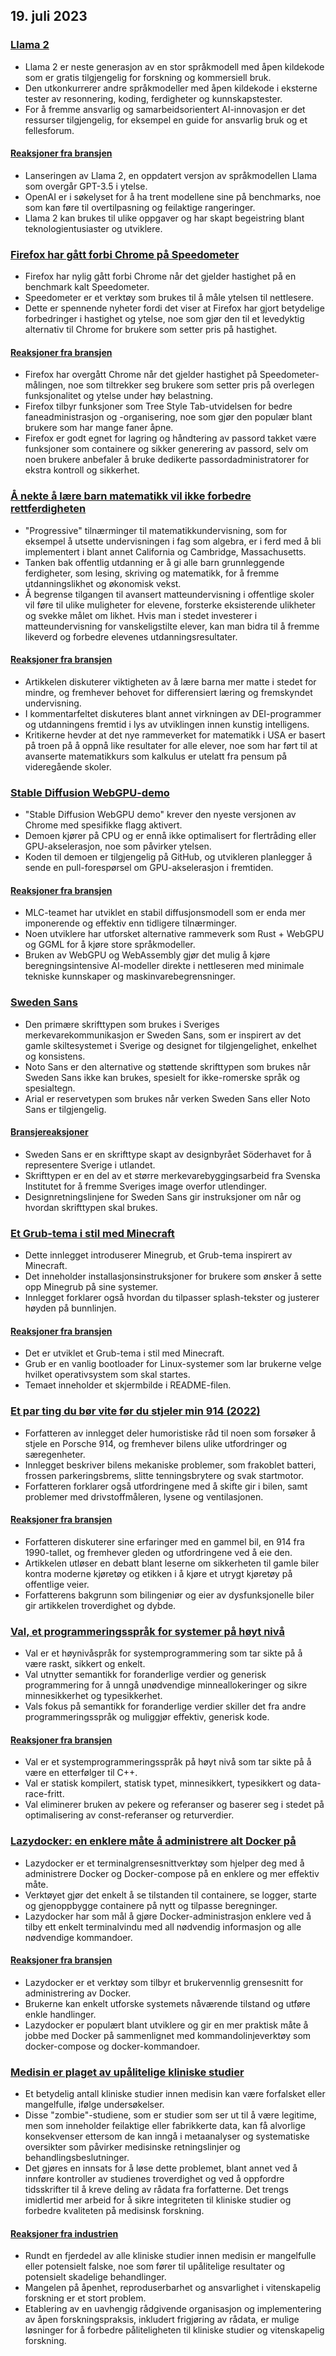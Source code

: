 

<CallToAction />

<Steps>

## 19. juli 2023

### [Llama 2](https://ai.meta.com/llama/)

- Llama 2 er neste generasjon av en stor språkmodell med åpen kildekode som er gratis tilgjengelig for forskning og kommersiell bruk.
- Den utkonkurrerer andre språkmodeller med åpen kildekode i eksterne tester av resonnering, koding, ferdigheter og kunnskapstester.
- For å fremme ansvarlig og samarbeidsorientert AI-innovasjon er det ressurser tilgjengelig, for eksempel en guide for ansvarlig bruk og et fellesforum.

#### [Reaksjoner fra bransjen](http://news.ycombinator.com/item?id=36774627)

- Lanseringen av Llama 2, en oppdatert versjon av språkmodellen Llama som overgår GPT-3.5 i ytelse.
- OpenAI er i søkelyset for å ha trent modellene sine på benchmarks, noe som kan føre til overtilpasning og feilaktige rangeringer.
- Llama 2 kan brukes til ulike oppgaver og har skapt begeistring blant teknologientusiaster og utviklere.

### [Firefox har gått forbi Chrome på Speedometer](https://treeherder.mozilla.org/perfherder/graphs?timerange=31536000&series=mozilla-central,3735773,1,13&series=mozilla-central,3412459,1,13)

- Firefox har nylig gått forbi Chrome når det gjelder hastighet på en benchmark kalt Speedometer.
- Speedometer er et verktøy som brukes til å måle ytelsen til nettlesere.
- Dette er spennende nyheter fordi det viser at Firefox har gjort betydelige forbedringer i hastighet og ytelse, noe som gjør den til et levedyktig alternativ til Chrome for brukere som setter pris på hastighet.

#### [Reaksjoner fra bransjen](http://news.ycombinator.com/item?id=36770883)

- Firefox har overgått Chrome når det gjelder hastighet på Speedometer-målingen, noe som tiltrekker seg brukere som setter pris på overlegen funksjonalitet og ytelse under høy belastning.
- Firefox tilbyr funksjoner som Tree Style Tab-utvidelsen for bedre faneadministrasjon og -organisering, noe som gjør den populær blant brukere som har mange faner åpne.
- Firefox er godt egnet for lagring og håndtering av passord takket være funksjoner som containere og sikker generering av passord, selv om noen brukere anbefaler å bruke dedikerte passordadministratorer for ekstra kontroll og sikkerhet.

### [Å nekte å lære barn matematikk vil ikke forbedre rettferdigheten](https://www.noahpinion.blog/p/refusing-to-teach-kids-math-will)

- "Progressive" tilnærminger til matematikkundervisning, som for eksempel å utsette undervisningen i fag som algebra, er i ferd med å bli implementert i blant annet California og Cambridge, Massachusetts.
- Tanken bak offentlig utdanning er å gi alle barn grunnleggende ferdigheter, som lesing, skriving og matematikk, for å fremme utdanningslikhet og økonomisk vekst.
- Å begrense tilgangen til avansert matteundervisning i offentlige skoler vil føre til ulike muligheter for elevene, forsterke eksisterende ulikheter og svekke målet om likhet. Hvis man i stedet investerer i matteundervisning for vanskeligstilte elever, kan man bidra til å fremme likeverd og forbedre elevenes utdanningsresultater.

#### [Reaksjoner fra bransjen](http://news.ycombinator.com/item?id=36774940)

- Artikkelen diskuterer viktigheten av å lære barna mer matte i stedet for mindre, og fremhever behovet for differensiert læring og fremskyndet undervisning.
- I kommentarfeltet diskuteres blant annet virkningen av DEI-programmer og utdanningens fremtid i lys av utviklingen innen kunstig intelligens.
- Kritikerne hevder at det nye rammeverket for matematikk i USA er basert på troen på å oppnå like resultater for alle elever, noe som har ført til at avanserte matematikkurs som kalkulus er utelatt fra pensum på videregående skoler.

### [Stable Diffusion WebGPU-demo](https://islamov.ai/stable-diffusion-webgpu/)

- "Stable Diffusion WebGPU demo" krever den nyeste versjonen av Chrome med spesifikke flagg aktivert.
- Demoen kjører på CPU og er ennå ikke optimalisert for flertråding eller GPU-akselerasjon, noe som påvirker ytelsen.
- Koden til demoen er tilgjengelig på GitHub, og utvikleren planlegger å sende en pull-forespørsel om GPU-akselerasjon i fremtiden.

#### [Reaksjoner fra bransjen](http://news.ycombinator.com/item?id=36766523)

- MLC-teamet har utviklet en stabil diffusjonsmodell som er enda mer imponerende og effektiv enn tidligere tilnærminger.
- Noen utviklere har utforsket alternative rammeverk som Rust + WebGPU og GGML for å kjøre store språkmodeller.
- Bruken av WebGPU og WebAssembly gjør det mulig å kjøre beregningsintensive AI-modeller direkte i nettleseren med minimale tekniske kunnskaper og maskinvarebegrensninger.

### [Sweden Sans](https://identity.sweden.se/en/design-elements/typography)

- Den primære skrifttypen som brukes i Sveriges merkevarekommunikasjon er Sweden Sans, som er inspirert av det gamle skiltesystemet i Sverige og designet for tilgjengelighet, enkelhet og konsistens.
- Noto Sans er den alternative og støttende skrifttypen som brukes når Sweden Sans ikke kan brukes, spesielt for ikke-romerske språk og spesialtegn.
- Arial er reservetypen som brukes når verken Sweden Sans eller Noto Sans er tilgjengelig.

#### [Bransjereaksjoner](http://news.ycombinator.com/item?id=36775398)

- Sweden Sans er en skrifttype skapt av designbyrået Söderhavet for å representere Sverige i utlandet.
- Skrifttypen er en del av et større merkevarebyggingsarbeid fra Svenska Institutet for å fremme Sveriges image overfor utlendinger.
- Designretningslinjene for Sweden Sans gir instruksjoner om når og hvordan skrifttypen skal brukes.

### [Et Grub-tema i stil med Minecraft](https://github.com/Lxtharia/minegrub-theme)

- Dette innlegget introduserer Minegrub, et Grub-tema inspirert av Minecraft.
- Det inneholder installasjonsinstruksjoner for brukere som ønsker å sette opp Minegrub på sine systemer.
- Innlegget forklarer også hvordan du tilpasser splash-tekster og justerer høyden på bunnlinjen.

#### [Reaksjoner fra bransjen](http://news.ycombinator.com/item?id=36771980)

- Det er utviklet et Grub-tema i stil med Minecraft.
- Grub er en vanlig bootloader for Linux-systemer som lar brukerne velge hvilket operativsystem som skal startes.
- Temaet inneholder et skjermbilde i README-filen.

### [Et par ting du bør vite før du stjeler min 914 (2022)](https://www.hagerty.com/media/advice/a-few-things-to-know-before-you-steal-my-914/)

- Forfatteren av innlegget deler humoristiske råd til noen som forsøker å stjele en Porsche 914, og fremhever bilens ulike utfordringer og særegenheter.
- Innlegget beskriver bilens mekaniske problemer, som frakoblet batteri, frossen parkeringsbrems, slitte tenningsbrytere og svak startmotor.
- Forfatteren forklarer også utfordringene med å skifte gir i bilen, samt problemer med drivstoffmåleren, lysene og ventilasjonen.

#### [Reaksjoner fra bransjen](http://news.ycombinator.com/item?id=36767092)

- Forfatteren diskuterer sine erfaringer med en gammel bil, en 914 fra 1990-tallet, og fremhever gleden og utfordringene ved å eie den.
- Artikkelen utløser en debatt blant leserne om sikkerheten til gamle biler kontra moderne kjøretøy og etikken i å kjøre et utrygt kjøretøy på offentlige veier.
- Forfatterens bakgrunn som bilingeniør og eier av dysfunksjonelle biler gir artikkelen troverdighet og dybde.

### [Val, et programmeringsspråk for systemer på høyt nivå](https://www.val-lang.dev/)

- Val er et høynivåspråk for systemprogrammering som tar sikte på å være raskt, sikkert og enkelt.
- Val utnytter semantikk for foranderlige verdier og generisk programmering for å unngå unødvendige minneallokeringer og sikre minnesikkerhet og typesikkerhet.
- Vals fokus på semantikk for foranderlige verdier skiller det fra andre programmeringsspråk og muliggjør effektiv, generisk kode.

#### [Reaksjoner fra bransjen](http://news.ycombinator.com/item?id=36778566)

- Val er et systemprogrammeringsspråk på høyt nivå som tar sikte på å være en etterfølger til C++.
- Val er statisk kompilert, statisk typet, minnesikkert, typesikkert og data-race-fritt.
- Val eliminerer bruken av pekere og referanser og baserer seg i stedet på optimalisering av const-referanser og returverdier.

### [Lazydocker: en enklere måte å administrere alt Docker på](https://github.com/jesseduffield/lazydocker)

- Lazydocker er et terminalgrensesnittverktøy som hjelper deg med å administrere Docker og Docker-compose på en enklere og mer effektiv måte.
- Verktøyet gjør det enkelt å se tilstanden til containere, se logger, starte og gjenoppbygge containere på nytt og tilpasse beregninger.
- Lazydocker har som mål å gjøre Docker-administrasjon enklere ved å tilby ett enkelt terminalvindu med all nødvendig informasjon og alle nødvendige kommandoer.

#### [Reaksjoner fra bransjen](http://news.ycombinator.com/item?id=36778905)

- Lazydocker er et verktøy som tilbyr et brukervennlig grensesnitt for administrering av Docker.
- Brukerne kan enkelt utforske systemets nåværende tilstand og utføre enkle handlinger.
- Lazydocker er populært blant utviklere og gir en mer praktisk måte å jobbe med Docker på sammenlignet med kommandolinjeverktøy som docker-compose og docker-kommandoer.

### [Medisin er plaget av upålitelige kliniske studier](https://www.nature.com/articles/d41586-023-02299-w)

- Et betydelig antall kliniske studier innen medisin kan være forfalsket eller mangelfulle, ifølge undersøkelser.
- Disse "zombie"-studiene, som er studier som ser ut til å være legitime, men som inneholder feilaktige eller fabrikkerte data, kan få alvorlige konsekvenser ettersom de kan inngå i metaanalyser og systematiske oversikter som påvirker medisinske retningslinjer og behandlingsbeslutninger.
- Det gjøres en innsats for å løse dette problemet, blant annet ved å innføre kontroller av studienes troverdighet og ved å oppfordre tidsskrifter til å kreve deling av rådata fra forfatterne. Det trengs imidlertid mer arbeid for å sikre integriteten til kliniske studier og forbedre kvaliteten på medisinsk forskning.

#### [Reaksjoner fra industrien](http://news.ycombinator.com/item?id=36770624)

- Rundt en fjerdedel av alle kliniske studier innen medisin er mangelfulle eller potensielt falske, noe som fører til upålitelige resultater og potensielt skadelige behandlinger.
- Mangelen på åpenhet, reproduserbarhet og ansvarlighet i vitenskapelig forskning er et stort problem.
- Etablering av en uavhengig rådgivende organisasjon og implementering av åpen forskningspraksis, inkludert frigjøring av rådata, er mulige løsninger for å forbedre påliteligheten til kliniske studier og vitenskapelig forskning.

</Steps>

